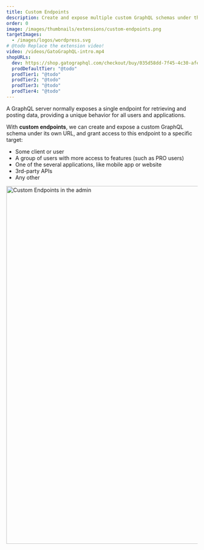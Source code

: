 ```yaml
---
title: Custom Endpoints
description: Create and expose multiple custom GraphQL schemas under their own URL, for different users, applications, external services, or other.
order: 0
image: /images/thumbnails/extensions/custom-endpoints.png
targetImages:
  - /images/logos/wordpress.svg
# @todo Replace the extension video!
video: /videos/GatoGraphQL-intro.mp4
shopURLs:
  dev: https://shop.gatographql.com/checkout/buy/035d58dd-7f45-4c30-afe2-c01df0141cad
  prodDefaultTier: "@todo"
  prodTier1: "@todo"
  prodTier2: "@todo"
  prodTier3: "@todo"
  prodTier4: "@todo"
---
```


A GraphQL server normally exposes a single endpoint for retrieving and posting data, providing a unique behavior for all users and applications.

With **custom endpoints**, we can create and expose a custom GraphQL schema under its own URL, and grant access to this endpoint to a specific target:

- Some client or user
- A group of users with more access to features (such as PRO users)
- One of the several applications, like mobile app or website
- 3rd-party APIs
- Any other

<Image
  src="/assets/guides/upstream/custom-endpoints-page.png"
  width="1024"
  height="940"
  alt="Custom Endpoints in the admin"
  caption="Custom Endpoints in the admin"
/>
